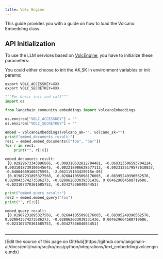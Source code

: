 ```yaml
---
title: Volc Engine
---
```


This guide provides you with a guide on how to load the Volcano Embedding class.

## API Initialization

To use the LLM services based on [VolcEngine](https://www.volcengine.com/docs/82379/1099455), you have to initialize these parameters:

You could either choose to init the AK,SK in environment variables or init params:

```base
export VOLC_ACCESSKEY=XXX
export VOLC_SECRETKEY=XXX
```

```python
"""For basic init and call"""
import os

from langchain_community.embeddings import VolcanoEmbeddings

os.environ["VOLC_ACCESSKEY"] = ""
os.environ["VOLC_SECRETKEY"] = ""

embed = VolcanoEmbeddings(volcano_ak="", volcano_sk="")
print("embed_documents result:")
res1 = embed.embed_documents(["foo", "bar"])
for r in res1:
    print("", r[:8])
```

```output
embed_documents result:
 [0.02929673343896866, -0.009310632012784481, -0.060323506593704224, 0.0031018739100545645, -0.002218986628577113, -0.0023125179577618837, -0.04864659160375595, -2.062115163425915e-05]
 [0.01987231895327568, -0.026041055098176003, -0.08395249396562576, 0.020043574273586273, -0.028862033039331436, 0.004629664588719606, -0.023107370361685753, -0.0342753604054451]
```

```python
print("embed_query result:")
res2 = embed.embed_query("foo")
print("", r[:8])
```

```output
embed_query result:
 [0.01987231895327568, -0.026041055098176003, -0.08395249396562576, 0.020043574273586273, -0.028862033039331436, 0.004629664588719606, -0.023107370361685753, -0.0342753604054451]
```

```python

```

---

<Callout icon="pen-to-square" iconType="regular">
  [Edit the source of this page on GitHub](https://github.com/langchain-ai/docs/edit/main/src/ko/oss/python/integrations/text_embedding/volcengine.mdx)
</Callout>

